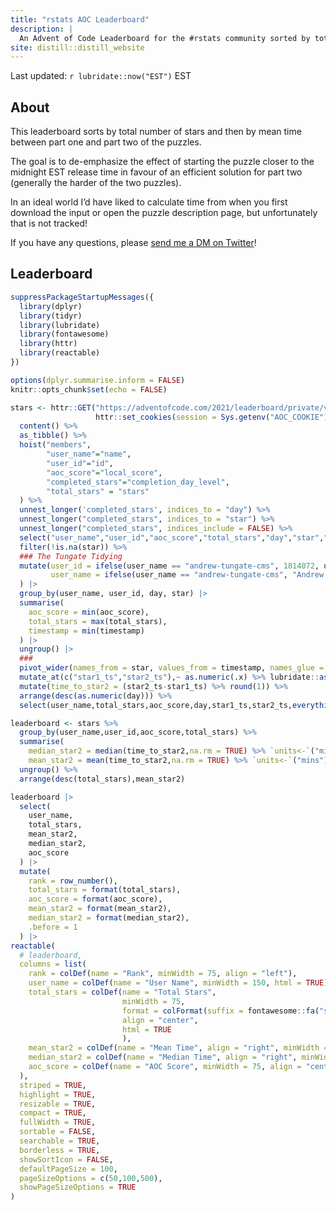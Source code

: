 ```yaml
---
title: "rstats AOC Leaderboard"
description: |
  An Advent of Code Leaderboard for the #rstats community sorted by total stars and average time to complete.
site: distill::distill_website
---
```


Last updated: `r lubridate::now("EST")` EST

## About

This leaderboard sorts by total number of stars and then by mean time between part one and part two of the puzzles. 

The goal is to de-emphasize the effect of starting the puzzle closer to the midnight EST release time in favour of an efficient solution for part two (generally the harder of the two puzzles).

In an ideal world I'd have liked to calculate time from when you first download the input or open the puzzle description page, but unfortunately that is not tracked!

If you have any questions, please [send me a DM on Twitter](https://twitter.com/_TanHo)!

## Leaderboard

```r
suppressPackageStartupMessages({
  library(dplyr)
  library(tidyr)
  library(lubridate)
  library(fontawesome)
  library(httr)
  library(reactable)
})

options(dplyr.summarise.inform = FALSE)
knitr::opts_chunk$set(echo = FALSE)
```

```r
stars <- httr::GET("https://adventofcode.com/2021/leaderboard/private/view/1032765.json",
                   httr::set_cookies(session = Sys.getenv("AOC_COOKIE"))) %>% 
  content() %>% 
  as_tibble() %>% 
  hoist("members",
        "user_name"="name",
        "user_id"="id",
        "aoc_score"="local_score",
        "completed_stars"="completion_day_level",
        "total_stars" = "stars"
  ) %>% 
  unnest_longer('completed_stars', indices_to = "day") %>% 
  unnest_longer("completed_stars", indices_to = "star") %>% 
  unnest_longer("completed_stars", indices_include = FALSE) %>% 
  select("user_name","user_id","aoc_score","total_stars","day","star","timestamp"="completed_stars") %>%
  filter(!is.na(star)) %>% 
  ### The Tungate Tidying
  mutate(user_id = ifelse(user_name == "andrew-tungate-cms", 1814072, user_id),
         user_name = ifelse(user_name == "andrew-tungate-cms", "Andrew Tungate", user_name)
  ) |> 
  group_by(user_name, user_id, day, star) |> 
  summarise(
    aoc_score = min(aoc_score),
    total_stars = max(total_stars),
    timestamp = min(timestamp)
  ) |> 
  ungroup() |> 
  ### 
  pivot_wider(names_from = star, values_from = timestamp, names_glue = "star{star}_ts") %>% 
  mutate_at(c("star1_ts","star2_ts"),~ as.numeric(.x) %>% lubridate::as_datetime(tz = "America/Toronto")) %>% 
  mutate(time_to_star2 = (star2_ts-star1_ts) %>% round(1)) %>% 
  arrange(desc(as.numeric(day))) %>% 
  select(user_name,total_stars,aoc_score,day,star1_ts,star2_ts,everything())

leaderboard <- stars %>% 
  group_by(user_name,user_id,aoc_score,total_stars) %>% 
  summarise(
    median_star2 = median(time_to_star2,na.rm = TRUE) %>% `units<-`("mins") %>%  round(1),
    mean_star2 = mean(time_to_star2,na.rm = TRUE) %>% `units<-`("mins") %>% round(1)) %>% 
  ungroup() %>% 
  arrange(desc(total_stars),mean_star2)
```
```r
leaderboard |> 
  select(
    user_name,
    total_stars,
    mean_star2,
    median_star2,
    aoc_score
  ) |> 
  mutate(
    rank = row_number(),
    total_stars = format(total_stars),
    aoc_score = format(aoc_score),
    mean_star2 = format(mean_star2),
    median_star2 = format(median_star2),
    .before = 1
  ) |> 
reactable(
  # leaderboard,
  columns = list(
    rank = colDef(name = "Rank", minWidth = 75, align = "left"),
    user_name = colDef(name = "User Name", minWidth = 150, html = TRUE),
    total_stars = colDef(name = "Total Stars",
                         minWidth = 75,
                         format = colFormat(suffix = fontawesome::fa("star", fill = "#FABC2A")),
                         align = "center",
                         html = TRUE
                         ),
    mean_star2 = colDef(name = "Mean Time", align = "right", minWidth = 75),
    median_star2 = colDef(name = "Median Time", align = "right", minWidth = 75),
    aoc_score = colDef(name = "AOC Score", minWidth = 75, align = "center")
  ),
  striped = TRUE,
  highlight = TRUE,
  resizable = TRUE,
  compact = TRUE,
  fullWidth = TRUE,
  sortable = FALSE,
  searchable = TRUE,
  borderless = TRUE,
  showSortIcon = FALSE,
  defaultPageSize = 100,
  pageSizeOptions = c(50,100,500),
  showPageSizeOptions = TRUE
)
```

